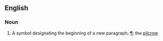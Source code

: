 ==English==

===Noun===
{{en-noun}}
# A symbol designating the beginning of a new paragraph; [[¶]]; the [[pilcrow]].